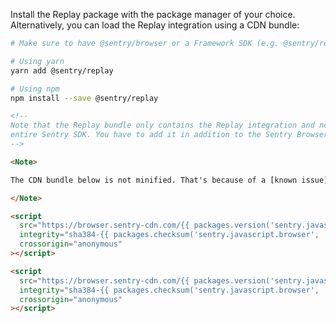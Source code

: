 Install the Replay package with the package manager of your choice. Alternatively, you can load the Replay integration using a CDN bundle:

```bash {tabTitle: ESM}
# Make sure to have @sentry/browser or a Framework SDK (e.g. @sentry/react) installed

# Using yarn
yarn add @sentry/replay

# Using npm
npm install --save @sentry/replay
```

```html {tabTitle: CDN}
<!--
Note that the Replay bundle only contains the Replay integration and not the
entire Sentry SDK. You have to add it in addition to the Sentry Browser SDK bundle:
-->

<Note>

The CDN bundle below is not minified. That's because of a [known issue](https://github.com/getsentry/sentry-javascript/issues/6466#issuecomment-1344491020) in the minified bundle.

</Note>

<script
  src="https://browser.sentry-cdn.com/{{ packages.version('sentry.javascript.browser') }}/bundle.js"
  integrity="sha384-{{ packages.checksum('sentry.javascript.browser', 'bundle.js', 'sha384-base64') }}"
  crossorigin="anonymous"
></script>

<script
  src="https://browser.sentry-cdn.com/{{ packages.version('sentry.javascript.browser') }}/replay.js"
  integrity="sha384-{{ packages.checksum('sentry.javascript.browser', 'replay.js', 'sha384-base64') }}"
  crossorigin="anonymous"
></script>
```
